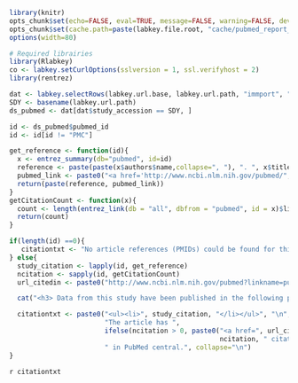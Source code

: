 ```r
library(knitr)
opts_chunk$set(echo=FALSE, eval=TRUE, message=FALSE, warning=FALSE, dev="png", fig.width=6, fig.height=4, dpi=100, autodep=FALSE)
opts_chunk$set(cache.path=paste(labkey.file.root, "cache/pubmed_report_cache/", sep="/"), cache=TRUE)
options(width=80)
```
```r
# Required librairies
library(Rlabkey)
co <- labkey.setCurlOptions(sslversion = 1, ssl.verifyhost = 2)
library(rentrez)
```

```r
dat <- labkey.selectRows(labkey.url.base, labkey.url.path, "immport", "study_pubmed", colNameOpt="rname")
SDY <- basename(labkey.url.path)
ds_pubmed <- dat[dat$study_accession == SDY, ]
```

```r
id <- ds_pubmed$pubmed_id
id <- id[id != "PMC"]

get_reference <- function(id){
  x <- entrez_summary(db="pubmed", id=id)
  reference <- paste(paste(x$authors$name,collapse=", "), ". ", x$title, " <i>", x$source, "</i> ", x$volume, "(", x$issue, "), ", x$pubdate, ".", sep="")
  pubmed_link <- paste0("<a href='http://www.ncbi.nlm.nih.gov/pubmed/", id,"' target='_blank'>", "PMID:", id,"</a>")
  return(paste(reference, pubmed_link))
}
getCitationCount <- function(x){
  count <- length(entrez_link(db = "all", dbfrom = "pubmed", id = x)$links$pubmed_pubmed_citedin)
  return(count)
}

if(length(id) ==0){
   citationtxt <- "No article references (PMIDs) could be found for this study. If you think this is an error, please post a message on the <a href='https://www.immunespace.org/project/home/support/begin.view', target='_blank'>support page</a> and the ImmuneSpace team will update this information as soon as possible."
} else{
  study_citation <- lapply(id, get_reference)
  ncitation <- sapply(id, getCitationCount)
  url_citedin <- paste0("http://www.ncbi.nlm.nih.gov/pubmed?linkname=pubmed_pubmed_citedin&from_uid=", id)

  cat("<h3> Data from this study have been published in the following paper(s): </h3>\n")

  citationtxt <- paste0("<ul><li>", study_citation, "</li></ul>", "\n",
                        "The article has ",
                        ifelse(ncitation > 0, paste0("<a href=", url_citedin, " target='_blank'>",
                                                     ncitation, " citations</a>"), "0 citations"),
                        " in PubMed central.", collapse="\n")
}
```

`r citationtxt`

